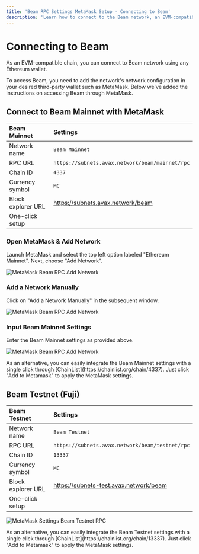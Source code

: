 ```yaml
---
title: 'Beam RPC Settings MetaMask Setup - Connecting to Beam'
description: 'Learn how to connect to the Beam network, an EVM-compatible chain, using Ethereum wallets like MetaMask.'
---
```


# Connecting to Beam
As an EVM-compatible chain, you can connect to Beam network using any Ethereum wallet.

<Callout type="info">
  To access Beam, you need to add the network's network configuration in your desired third-party wallet such as MetaMask. Below we've added the instructions on accessing Beam through MetaMask.
</Callout>

## Connect to Beam Mainnet with MetaMask

| Beam Mainnet   | Settings |
| :----- | :---- |
| Network name    |  `Beam Mainnet`   |
| RPC URL | `https://subnets.avax.network/beam/mainnet/rpc`  |
| Chain ID | `4337`  |
| Currency symbol | `MC`  |
| Block explorer URL| https://subnets.avax.network/beam  |
| One-click setup | <NetworkButton chainId="4337" /> |


<Steps>

### Open MetaMask & Add Network

Launch MetaMask and select the top left option labeled "Ethereum Mainnet". Next, choose "Add Network".

![MetaMask Beam RPC Add Network](/metamask1.png)


### Add a Network Manually

Click on "Add a Network Manually" in the subsequent window.


![MetaMask Beam RPC Add Network](/metamask2.png)

### Input Beam Mainnet Settings
Enter the Beam Mainnet settings as provided above.

![MetaMask Beam RPC Add Network](/metamask3.png)

</Steps>

<Callout type="info">
As an alternative, you can easily integrate the Beam Mainnet settings with a single click through [ChainList](https://chainlist.org/chain/4337). Just click "Add to Metamask" to apply the MetaMask settings.
</Callout>

## Beam Testnet (Fuji)

| Beam Testnet   | Settings |
| :----- | :---- |
| Network name    |  `Beam Testnet`   |
| RPC URL | `https://subnets.avax.network/beam/testnet/rpc`  |
| Chain ID | `13337`  |
| Currency symbol | `MC`  |
| Block explorer URL| https://subnets-test.avax.network/beam  |
| One-click setup | <NetworkButton chainId="13337" /> |

![MetaMask Settings Beam Testnet RPC](/metamask-beam-testnet.png)

<Callout type="info">
As an alternative, you can easily integrate the Beam Testnet settings with a single click through [ChainList](https://chainlist.org/chain/13337). Just click "Add to Metamask" to apply the MetaMask settings.
</Callout>